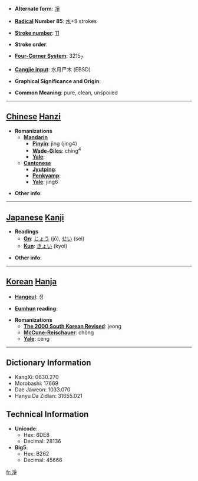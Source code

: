 * '''Alternate form''': [[凈]]

* '''[[Wiktionary:Chinese radical index| Radical]] Number 85''': [[Wiktionary:Chinese radical index 水|水]]+8 strokes

* '''[[Wiktionary:Chinese total strokes index|Stroke number]]''': [[Wiktionary:Chinese total strokes index 11|11]]

* '''Stroke order''': 

* '''[[Wiktionary:Chinese four corner index|Four-Corner System]]''': 3215<sub>7</sub>

* '''[[Wiktionary:Chinese Cangjie index|Cangjie input]]''': 水月尸木 (EBSD)

* '''Graphical Significance and Origin''': 

* '''Common Meaning''': pure, clean, unspoiled

----

== [[Chinese]] [[Hanzi]] ==

* '''Romanizations'''
** '''[[Mandarin]]'''
*** '''[[Pinyin]]''': jìng (jing4)
*** '''[[Wade-Giles]]''': ching<sup>4</sup>
*** '''[[Yale]]''': 
** '''[[Cantonese]]'''
*** '''[[Jyutping]]''':
*** '''[[Penkyamp]]''': 
*** '''[[Yale]]''': jing6

* '''Other info''': 

----

== [[Japanese]] [[Kanji]] ==

* '''Readings'''
** '''[[On]]''': [[じょう]] (jō), [[せい]] (sei)
** '''[[Kun]]''': [[きょい]] (kyoi)

* '''Other info''':  

----

== [[Korean]] [[Hanja]] ==

* '''[[Hangeul]]''': 정

* '''[[Eumhun]] reading''': 

* '''Romanizations'''
** '''[[The 2000 South Korean Revised Romanization|The 2000 South Korean Revised]]''': jeong
** '''[[McCune-Reischauer]]''': chŏng
** '''[[Yale]]''': ceng

----

== Dictionary Information ==

* KangXi: 0630.270
* Morobashi: 17669
* Dae Jaweon: 1033.070
* Hanyu Da Zidian: 31655.021

== Technical Information ==

* '''Unicode''':
** Hex: 6DE8
** Decimal: 28136
* '''Big5''':
** Hex: B262
** Decimal: 45666

[[fr:淨]]